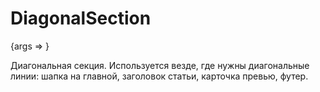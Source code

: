 
<Meta title="DiagonalSection" component={DiagonalSection} />

# DiagonalSection

<Canvas>
  <Story name="Basic" args={{ children: 'Контент', topLine: false, bottomLine: false }}>
    {args => <DiagonalSection {...args} />}
  </Story>
</Canvas>

Диагональная секция. Используется везде, где нужны диагональные линии: шапка на главной, заголовок статьи, карточка превью, футер.

<ArgsTable story="." />
